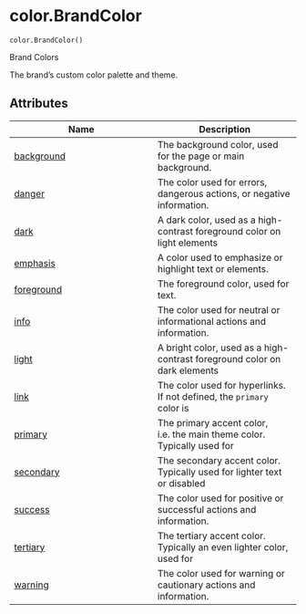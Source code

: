 # color.BrandColor { #brand_yaml.color.BrandColor }

`color.BrandColor()`

Brand Colors

The brand's custom color palette and theme.

## Attributes

| Name | Description |
| --- | --- |
| [background](#brand_yaml.color.BrandColor.background) | The background color, used for the page or main background. |
| [danger](#brand_yaml.color.BrandColor.danger) | The color used for errors, dangerous actions, or negative information. |
| [dark](#brand_yaml.color.BrandColor.dark) | A dark color, used as a high-contrast foreground color on light elements |
| [emphasis](#brand_yaml.color.BrandColor.emphasis) | A color used to emphasize or highlight text or elements. |
| [foreground](#brand_yaml.color.BrandColor.foreground) | The foreground color, used for text. |
| [info](#brand_yaml.color.BrandColor.info) | The color used for neutral or informational actions and information. |
| [light](#brand_yaml.color.BrandColor.light) | A bright color, used as a high-contrast foreground color on dark elements |
| [link](#brand_yaml.color.BrandColor.link) | The color used for hyperlinks. If not defined, the `primary` color is |
| [primary](#brand_yaml.color.BrandColor.primary) | The primary accent color, i.e. the main theme color. Typically used for |
| [secondary](#brand_yaml.color.BrandColor.secondary) | The secondary accent color. Typically used for lighter text or disabled |
| [success](#brand_yaml.color.BrandColor.success) | The color used for positive or successful actions and information. |
| [tertiary](#brand_yaml.color.BrandColor.tertiary) | The tertiary accent color. Typically an even lighter color, used for |
| [warning](#brand_yaml.color.BrandColor.warning) | The color used for warning or cautionary actions and information. |